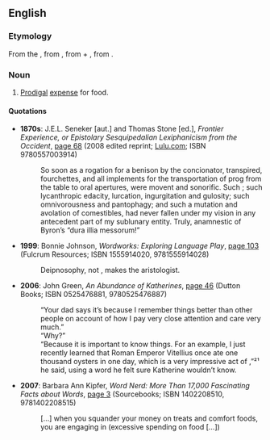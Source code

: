 ==English==

===Etymology===
From the {{etyl|la|en}} {{term|abliguritio|lang=la}}, from {{term|abligurire||to spend in luxurious indulgence|lang=la}}, from {{term|ab-|lang=la}} + {{term|ligurire||to be lickerish or dainty|lang=la}}, from {{term|lingere||to lick|lang=la}}.

===Noun===
{{en-noun|-}}

# [[prodigal|Prodigal]] [[expense]] for food.

====Quotations====
* '''1870s''': J.E.L. Seneker [aut.] and Thomas Stone [ed.], ''Frontier Experience, or Epistolary Sesquipedalian Lexiphanicism from the Occident'', <span class="plainlinks">[http://books.google.co.uk/books?id=Icnbjs7a-MoC&pg=PT84&dq=abligurition&lr=&as_drrb_is=q&as_minm_is=0&as_miny_is=&as_maxm_is=0&as_maxy_is=&num=100&as_brr=0&ei=YQ0US9PrNpm8M93WjcgL#v=onepage&q=abligurition&f=false page 68] (2008 edited reprint; [http://www.lulu.com/content/3314857 Lulu.com]</span>; ISBN 9780557003914)
*: So soon as a rogation for a benison by the concionator, transpired, fourchettes, and all implements for the transportation of prog from the table to oral apertures, were movent and sonorific. Such {{q|abligurition}}; such lycanthropic edacity, lurcation, ingurgitation and gulosity; such omnivorousness and pantophagy; and such a mutation and avolation of comestibles, had never fallen under my vision in any antecedent part of my sublunary entity. Truly, anamnestic of Byron’s “dura illia messorum!”
* '''1999''': Bonnie Johnson, ''Wordworks: Exploring Language Play'', <span class="plainlinks">[http://books.google.co.uk/books?id=R6vlAAAAMAAJ&q=abligurition&dq=abligurition&lr=&as_drrb_is=q&as_minm_is=0&as_miny_is=&as_maxm_is=0&as_maxy_is=&num=100&as_brr=0&ei=YQ0US9PrNpm8M93WjcgL page 103]</span> (Fulcrum Resources; ISBN 1555914020, 9781555914028)
*: Deipnosophy, not {{q|abligurition}}, makes the aristologist.
* '''2006''': John Green, ''An Abundance of Katherines'', <span class="plainlinks">[http://books.google.co.uk/books?id=pjLhAAAAMAAJ&q=abligurition&dq=abligurition&lr=&as_drrb_is=q&as_minm_is=0&as_miny_is=&as_maxm_is=0&as_maxy_is=&num=100&as_brr=0&ei=YQ0US9PrNpm8M93WjcgL page 46]</span> (Dutton Books; ISBN 0525476881, 9780525476887)
*: “Your dad says it’s because I remember things better than other people on account of how I pay very close attention and care very much.”<br/>“Why?”<br/>“Because it is important to know things. For an example, I just recently learned that Roman Emperor Vitellius once ate one thousand oysters in one day, which is a very impressive act of ''{{q|abligurition}}'',”²¹ he said, using a word he felt sure Katherine wouldn’t know.
* '''2007''': Barbara Ann Kipfer, ''Word Nerd: More Than 17,000 Fascinating Facts about Words'', <span class="plainlinks">[http://books.google.co.uk/books?id=h9zXAAAAMAAJ&q=abligurition&dq=abligurition&lr=&as_drrb_is=q&as_minm_is=0&as_miny_is=&as_maxm_is=0&as_maxy_is=&num=100&as_brr=0&ei=YQ0US9PrNpm8M93WjcgL page 3]</span> (Sourcebooks; ISBN 1402208510, 9781402208515)
*: […] when you squander your money on treats and comfort foods, you are engaging in {{q|abligurition}} (excessive spending on food […])